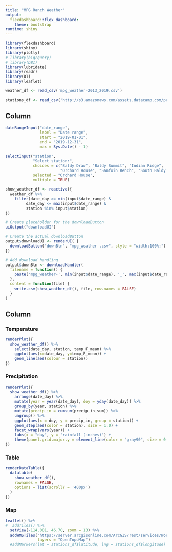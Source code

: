 ```yaml
---
title: "MPG Ranch Weather"
output:
  flexdashboard::flex_dashboard: 
    theme: bootstrap
runtime: shiny
---
```


```r
library(flexdashboard)
library(shiny)
library(plotly)
# library(bigrquery)
# library(DBI)
library(lubridate)
library(readr)
library(DT)
library(leaflet)
```

```r
weather_df <- read_csv('mpg_weather-2013_2019.csv')

stations_df <- read_csv('http://s3.amazonaws.com/assets.datacamp.com/production/course_6355/datasets/stations_data.csv')
```

Column {data-width=250 .sidebar}
-----------------------------------------------------------------------
```r

dateRangeInput("date_range", 
               label = "Date range",
               start = "2019-01-01",
               end = "2019-12-31",
               max = Sys.Date() - 1)

selectInput("station",
            "Select station:",
            choices = c("Baldy Draw", "Baldy Summit", "Indian Ridge",
                        "Orchard House", "Sanfoin Bench", "South Baldy Ridge"),
            selected = "Orchard House",
            multiple = TRUE)

show_weather_df <- reactive({
  weather_df %>%
    filter(date_day >= min(input$date_range) &
         date_day <= max(input$date_range) &
         station %in% input$station)
})

# Create placeholder for the downloadButton
uiOutput("downloadUI")

# Create the actual downloadButton
output$downloadUI <- renderUI( {
  downloadButton("downBtn", "mpg_weather .csv", style = "width:100%;")
})

# Add download handling
output$downBtn <- downloadHandler(
  filename = function() {
    paste('mpg_weather-', min(input$date_range), '_', max(input$date_range), '.csv', sep='')
  },
  content = function(file) {
    write.csv(show_weather_df(), file, row.names = FALSE)
  }
)
```

Column {.tabset}
-----------------
### Temperature

```r
renderPlot({
  show_weather_df() %>%
    select(date_day, station, temp_F_mean) %>%
    ggplot(aes(x=date_day, y=temp_F_mean)) +
    geom_line(aes(colour = station))
})
```

### Precipitation

```r
renderPlot({
  show_weather_df() %>%
    arrange(date_day) %>%
    mutate(year = year(date_day), doy = yday(date_day)) %>%
    group_by(year, station) %>%
    mutate(precip_in = cumsum(precip_in_sum)) %>%
    ungroup() %>%
    ggplot(aes(x = doy, y = precip_in, group = station)) +
    geom_step(aes(color = station), size = 1.0) +
    facet_wrap(vars(year)) +
    labs(x = "day", y = "rainfall (inches)") +
    theme(panel.grid.major.y = element_line(color = "gray90", size = 0.75))
})
```

### Table

```r
renderDataTable({
  datatable(
    show_weather_df(), 
    rownames = FALSE,
    options = list(scrollY = '400px')
  )
})
```

### Map

```r
leaflet() %>%
#  addTiles() %>%
  setView(-114.001, 46.70, zoom = 13) %>%
  addWMSTiles("https://server.arcgisonline.com/ArcGIS/rest/services/World_Topo_Map/MapServer/tile/{z}/{y}/{x}",
              layers = "OpenTopoMap")
  #addMarkers(lat = stations_df$latitude, lng = stations_df$longitude)
```
